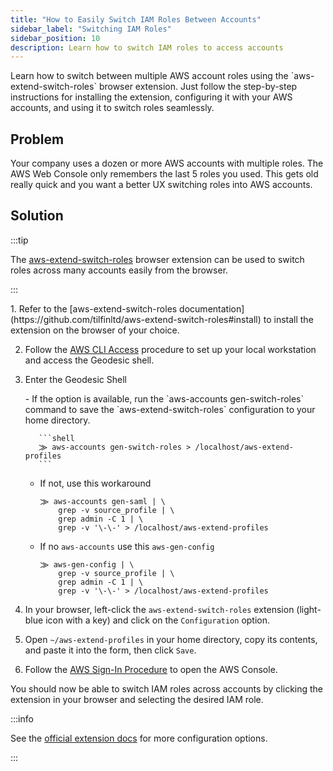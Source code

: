 ```yaml
---
title: "How to Easily Switch IAM Roles Between Accounts"
sidebar_label: "Switching IAM Roles"
sidebar_position: 10
description: Learn how to switch IAM roles to access accounts
---
```


<Intro>
  Learn how to switch between multiple AWS account roles using the `aws-extend-switch-roles` browser extension. Just follow the step-by-step instructions for installing the extension, configuring it with your AWS accounts, and using it to switch roles seamlessly.
</Intro>

## Problem

Your company uses a dozen or more AWS accounts with multiple roles. The AWS Web Console only remembers the last 5 roles
you used. This gets old really quick and you want a better UX switching roles into AWS accounts.

## Solution

:::tip

The [aws-extend-switch-roles](https://github.com/tilfinltd/aws-extend-switch-roles) browser extension can be used to
switch roles across many accounts easily from the browser.

:::

<Steps>
1. Refer to the [aws-extend-switch-roles documentation](https://github.com/tilfinltd/aws-extend-switch-roles#install) to
   install the extension on the browser of your choice.

2. Follow the
   [AWS CLI Access](https://github.com/BrightDotAi/infrastructure/blob/main/docs/authentication/onboarding.md#aws-cli-access)
   procedure to set up your local workstation and access the Geodesic shell.

3. Enter the Geodesic Shell

    <Steps>
      - If the option is available, run the `aws-accounts gen-switch-roles` command to save the `aws-extend-switch-roles`
        configuration to your home directory.

          ```shell
          ⨠ aws-accounts gen-switch-roles > /localhost/aws-extend-profiles
          ```

      - If not, use this workaround

          ```shell
          ⨠ aws-accounts gen-saml | \
              grep -v source_profile | \
              grep admin -C 1 | \
              grep -v '\-\-' > /localhost/aws-extend-profiles
          ```

      - If no `aws-accounts` use this `aws-gen-config`

          ```shell
          ⨠ aws-gen-config | \
              grep -v source_profile | \
              grep admin -C 1 | \
              grep -v '\-\-' > /localhost/aws-extend-profiles
          ```
    </Steps>

4. In your browser, left-click the `aws-extend-switch-roles` extension (light-blue icon with a key) and click on the
   `Configuration` option.

5. Open `~/aws-extend-profiles` in your home directory, copy its contents, and paste it into the form, then click `Save`.

6. Follow the [AWS Sign-In Procedure](https://github.com/BrightDotAi/infrastructure/blob/main/docs/authentication/onboarding.md#aws-console-sign-in-via-okta-apps-dashboard) to open the AWS Console.
</Steps>

You should now be able to switch IAM roles across accounts by clicking the extension in your browser and selecting the
desired IAM role.

:::info

See the [official extension docs](https://github.com/tilfinltd/aws-extend-switch-roles#configuration) for more
configuration options.

:::
